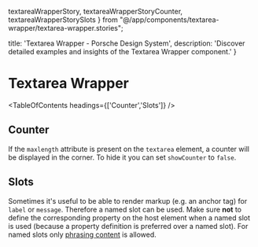   textareaWrapperStory,
  textareaWrapperStoryCounter, textareaWrapperStorySlots
} from "@/app/components/textarea-wrapper/textarea-wrapper.stories";

  title: 'Textarea Wrapper - Porsche Design System',
  description: 'Discover detailed examples and insights of the Textarea Wrapper component.'
}

# Textarea Wrapper <ComponentStatus tagName="p-textarea-wrapper"></ComponentStatus>

<TableOfContents headings={['Counter','Slots']} />

## Counter

If the `maxlength` attribute is present on the `textarea` element, a counter will be displayed in the corner.
To hide it you can set `showCounter` to `false`.

<ComponentStory story={textareaWrapperStoryCounter} />

## Slots

Sometimes it's useful to be able to render markup (e.g. an anchor tag) for `label` or `message`. Therefore a named slot
can be used. Make sure **not** to define the corresponding property on the host element when a named slot is used
(because a property definition is preferred over a named slot). For named slots only
[phrasing content](https://developer.mozilla.org/en-US/docs/Web/Guide/HTML/Content_categories#Phrasing_content) is
allowed.

<ComponentStory story={textareaWrapperStorySlots} />

